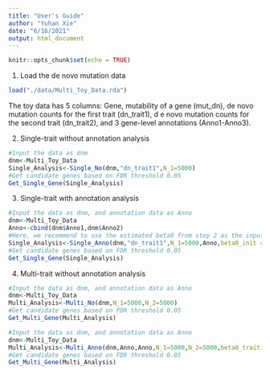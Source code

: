 ```yaml
---
title: "User's Guide"
author: "Yuhan Xie"
date: "6/16/2021"
output: html_document
---
```


```r
knitr::opts_chunk$set(echo = TRUE)
```

1. Load the de novo mutation data
```r
load("./data/Multi_Toy_Data.rda")
```

The toy data has 5 columns: Gene, mutability of a gene (mut_dn), 
de novo mutation counts for the first trait (dn_trait1), d
e novo mutation counts for the second trait (dn_trait2), and 3 gene-level annotations (Anno1-Anno3).

2. Single-trait without annotation analysis
```r
#Input the data as dnm
dnm<-Multi_Toy_Data
Single_Analysis<-Single_No(dnm,"dn_trait1",N_1=5000)
#Get candidate genes based on FDR threshold 0.05
Get_Single_Gene(Single_Analysis)
```

3. Single-trait with annotation analysis
```r
#Input the data as dnm, and annotation data as Anno
dnm<-Multi_Toy_Data
Anno<-cbind(dnm$Anno1,dnm$Anno2)
#Here, we recommend to use the estimated beta0 from step 2 as the input here
Single_Analysis<-Single_Anno(dnm,"dn_trait1",N_1=5000,Anno,beta0_init = 3)
#Get candidate genes based on FDR threshold 0.05
Get_Single_Gene(Single_Analysis)
```

4. Multi-trait without annotation analysis
```r
#Input the data as dnm, and annotation data as Anno
dnm<-Multi_Toy_Data
Multi_Analysis<-Multi_No(dnm,N_1=5000,N_2=5000)
#Get candidate genes based on FDR threshold 0.05
Get_Multi_Gene(Multi_Analysis)
```

```r
#Input the data as dnm, and annotation data as Anno
dnm<-Multi_Toy_Data
Multi_Analysis<-Multi_Anno(dnm,Anno,Anno,N_1=5000,N_2=5000,beta0_trait1_init = 3,beta0_trait2_init = 2)
#Get candidate genes based on FDR threshold 0.05
Get_Multi_Gene(Multi_Analysis)
```
